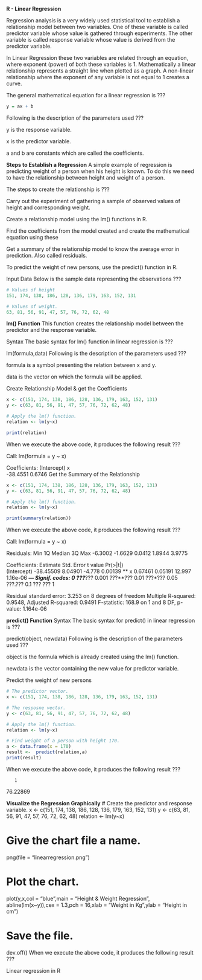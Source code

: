 **R - Linear Regression**

Regression analysis is a very widely used statistical tool to establish a relationship model between two variables. One of these variable is called predictor variable whose value is gathered through experiments. The other variable is called response variable whose value is derived from the predictor variable.

In Linear Regression these two variables are related through an equation, where exponent (power) of both these variables is 1. Mathematically a linear relationship represents a straight line when plotted as a graph. A non-linear relationship where the exponent of any variable is not equal to 1 creates a curve.

The general mathematical equation for a linear regression is ???

```r
y = ax + b
```

Following is the description of the parameters used ???

y is the response variable.

x is the predictor variable.

a and b are constants which are called the coefficients.

**Steps to Establish a Regression**
A simple example of regression is predicting weight of a person when his height is known. To do this we need to have the relationship between height and weight of a person.

The steps to create the relationship is ???

Carry out the experiment of gathering a sample of observed values of height and corresponding weight.

Create a relationship model using the lm() functions in R.

Find the coefficients from the model created and create the mathematical equation using these

Get a summary of the relationship model to know the average error in prediction. Also called residuals.

To predict the weight of new persons, use the predict() function in R.

Input Data
Below is the sample data representing the observations ???
```r
# Values of height
151, 174, 138, 186, 128, 136, 179, 163, 152, 131

# Values of weight.
63, 81, 56, 91, 47, 57, 76, 72, 62, 48
```

**lm() Function**
This function creates the relationship model between the predictor and the response variable.

Syntax
The basic syntax for lm() function in linear regression is ???

lm(formula,data)
Following is the description of the parameters used ???

formula is a symbol presenting the relation between x and y.

data is the vector on which the formula will be applied.

Create Relationship Model & get the Coefficients
```r
x <- c(151, 174, 138, 186, 128, 136, 179, 163, 152, 131)
y <- c(63, 81, 56, 91, 47, 57, 76, 72, 62, 48)

# Apply the lm() function.
relation <- lm(y~x)

print(relation)
```

When we execute the above code, it produces the following result ???

Call:
lm(formula = y ~ x)

Coefficients:
(Intercept)            x  
   -38.4551          0.6746 
Get the Summary of the Relationship
```r
x <- c(151, 174, 138, 186, 128, 136, 179, 163, 152, 131)
y <- c(63, 81, 56, 91, 47, 57, 76, 72, 62, 48)

# Apply the lm() function.
relation <- lm(y~x)

print(summary(relation))
```

When we execute the above code, it produces the following result ???

Call:
lm(formula = y ~ x)

Residuals:
    Min      1Q     Median      3Q     Max 
-6.3002    -1.6629  0.0412    1.8944  3.9775 

Coefficients:
             Estimate Std. Error t value Pr(>|t|)    
(Intercept) -38.45509    8.04901  -4.778  0.00139 ** 
x             0.67461    0.05191  12.997 1.16e-06 ***
---
Signif. codes:  0 ???***??? 0.001 ???**??? 0.01 ???*??? 0.05 ???.??? 0.1 ??? ??? 1

Residual standard error: 3.253 on 8 degrees of freedom
Multiple R-squared:  0.9548,    Adjusted R-squared:  0.9491 
F-statistic: 168.9 on 1 and 8 DF,  p-value: 1.164e-06

**predict() Function**
Syntax
The basic syntax for predict() in linear regression is ???

predict(object, newdata)
Following is the description of the parameters used ???

object is the formula which is already created using the lm() function.

newdata is the vector containing the new value for predictor variable.

Predict the weight of new persons
```r
# The predictor vector.
x <- c(151, 174, 138, 186, 128, 136, 179, 163, 152, 131)

# The resposne vector.
y <- c(63, 81, 56, 91, 47, 57, 76, 72, 62, 48)

# Apply the lm() function.
relation <- lm(y~x)

# Find weight of a person with height 170.
a <- data.frame(x = 170)
result <-  predict(relation,a)
print(result)
```

When we execute the above code, it produces the following result ???

       1 
76.22869 

**Visualize the Regression Graphically**
# Create the predictor and response variable.
x <- c(151, 174, 138, 186, 128, 136, 179, 163, 152, 131)
y <- c(63, 81, 56, 91, 47, 57, 76, 72, 62, 48)
relation <- lm(y~x)

# Give the chart file a name.
png(file = "linearregression.png")

# Plot the chart.
plot(y,x,col = "blue",main = "Height & Weight Regression",
abline(lm(x~y)),cex = 1.3,pch = 16,xlab = "Weight in Kg",ylab = "Height in cm")

# Save the file.
dev.off()
When we execute the above code, it produces the following result ???

Linear regression in R